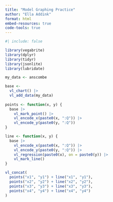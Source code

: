 ```yaml
---
title: "Model Graphing Practice"
author: "Ella Addink"
format: html
embed-resources: true
code-tools: true 
---
```


```r
#| include: false

library(vegabrite)
library(dplyr)
library(tidyr)
library(jsonlite)
library(lubridate)
```

```r
my_data <- anscombe
```

```r
base <- 
  vl_chart() |> 
  vl_add_data(my_data)
  
points <- function(x, y) {
  base |> 
    vl_mark_point() |>
    vl_encode_x(paste0(x, ":Q")) |> 
    vl_encode_y(paste0(y, ":Q"))
}

line <- function(x, y) {
  base |> 
    vl_encode_x(paste0(x, ":Q")) |> 
    vl_encode_y(paste0(y, ":Q")) |> 
    vl_regression(paste0(x), on = paste0(y)) |> 
    vl_mark_line()
}

vl_concat(
  points("x1", "y1") + line("x1", "y1"),
  points("x2", "y2") + line("x2", "y2"),
  points("x3", "y3") + line("x3", "y3"),
  points("x4", "y4") + line("x4", "y4")
)
```



